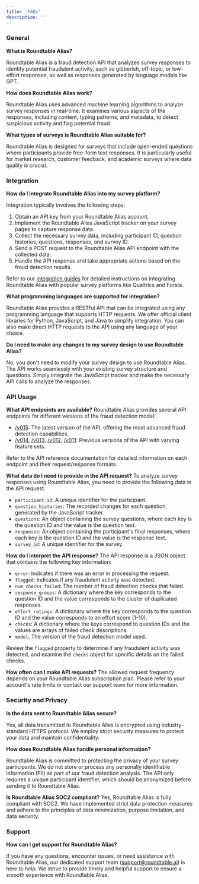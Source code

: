 ```yaml
---
title: 'FAQs'
description: ''
---
```


### General

**What is Roundtable Alias?**

Roundtable Alias is a fraud detection API that analyzes survey responses to identify potential fraudulent activity, such as gibberish, off-topic, or low-effort responses, as well as responses generated by language models like GPT.

**How does Roundtable Alias work?**

Roundtable Alias uses advanced machine learning algorithms to analyze survey responses in real-time. It examines various aspects of the responses, including content, typing patterns, and metadata, to detect suspicious activity and flag potential fraud.

**What types of surveys is Roundtable Alias suitable for?**

Roundtable Alias is designed for surveys that include open-ended questions where participants provide free-form text responses. It is particularly useful for market research, customer feedback, and academic surveys where data quality is crucial.

### Integration

**How do I integrate Roundtable Alias into my survey platform?**

Integration typically involves the following steps:

1. Obtain an API key from your Roundtable Alias account.
2. Implement the Roundtable Alias JavaScript tracker on your survey pages to capture response data.
3. Collect the necessary survey data, including participant ID, question histories, questions, responses, and survey ID.
4. Send a POST request to the Roundtable Alias API endpoint with the collected data.
5. Handle the API response and take appropriate actions based on the fraud detection results.

Refer to our [integration guides](integration) for detailed instructions on integrating Roundtable Alias with popular survey platforms like Qualtrics and Forsta.

**What programming languages are supported for integration?**


Roundtable Alias provides a RESTful API that can be integrated using any programming language that supports HTTP requests. We offer official client libraries for Python, JavaScript, and Java to simplify integration. You can also make direct HTTP requests to the API using any language of your choice.

**Do I need to make any changes to my survey design to use Roundtable Alias?**

No, you don't need to modify your survey design to use Roundtable Alias. The API works seamlessly with your existing survey structure and questions. Simply integrate the JavaScript tracker and make the necessary API calls to analyze the responses.

### API Usage
**What API endpoints are available?**
Roundtable Alias provides several API endpoints for different versions of the fraud detection model:

- [/v015](api-reference/v015): The latest version of the API, offering the most advanced fraud detection capabilities.
- [/v014](api-reference/v014), [/v013](api-reference/v013), [/v012](api-reference/v012), [/v011](api-reference/v011): Previous versions of the API with varying feature sets.

Refer to the API reference documentation for detailed information on each endpoint and their request/response formats.

**What data do I need to provide in the API request?**
To analyze survey responses using Roundtable Alias, you need to provide the following data in the API request:

- `participant_id`: A unique identifier for the participant.
- `question_histories`: The recorded changes for each question, generated by the JavaScript tracker.
- `questions`: An object containing the survey questions, where each key is the question ID and the value is the question text.
- `responses`: An object containing the participant's final responses, where each key is the question ID and the value is the response text.
- `survey_id`: A unique identifier for the survey.

**How do I interpret the API response?**
The API response is a JSON object that contains the following key information:

- `error`: Indicates if there was an error in processing the request.
- `flagged`: Indicates if any fraudulent activity was detected.
- `num_checks_failed`: The number of fraud detection checks that failed.
- `response_groups`: A dictionary where the key corresponds to the question ID and the value corresponds to the cluster of duplicated responses.
- `effort_ratings`: A dictionary where the key corresponds to the question ID and the value corresponds to an effort score (1-10).
- `checks`: A dictionary where the keys correspond to question IDs and the values are arrays of failed check descriptions.
- `model`: The version of the fraud detection model used.

Review the `flagged` property to determine if any fraudulent activity was detected, and examine the `checks` object for specific details on the failed checks.

**How often can I make API requests?**
The allowed request frequency depends on your Roundtable Alias subscription plan. Please refer to your account's rate limits or contact our support team for more information.

### Security and Privacy
**Is the data sent to Roundtable Alias secure?**

Yes, all data transmitted to Roundtable Alias is encrypted using industry-standard HTTPS protocol. We employ strict security measures to protect your data and maintain confidentiality.

**How does Roundtable Alias handle personal information?**

Roundtable Alias is committed to protecting the privacy of your survey participants. We do not store or process any personally identifiable information (PII) as part of our fraud detection analysis. The API only requires a unique participant identifier, which should be anonymized before sending it to Roundtable Alias.

**Is Roundtable Alias SOC2 compliant?**
Yes, Roundtable Alias is fully compliant with SOC2. We have implemented strict data protection measures and adhere to the principles of data minimization, purpose limitation, and data security.

### Support
**How can I get support for Roundtable Alias?**

If you have any questions, encounter issues, or need assistance with Roundtable Alias, our dedicated support team (support@roundtable.ai) is here to help. We strive to provide timely and helpful support to ensure a smooth experience with Roundtable Alias.